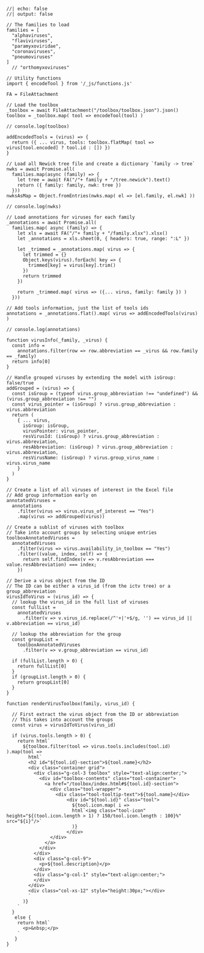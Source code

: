 ```ojs
//| echo: false
//| output: false

// The families to load
families = [
  "alphaviruses",
  "flaviviruses",
  "paramyxoviridae",
  "coronaviruses",
  "pneumoviruses"
]
  // "orthomyxoviruses"

// Utility functions
import { encodeTool } from '/_js/functions.js'

FA = FileAttachment

// Load the toolbox
_toolbox = await FileAttachment("/toolbox/toolbox.json").json()
toolbox = _toolbox.map( tool => encodeTool(tool) )

// console.log(toolbox)

addEncodedTools = (virus) => {
  return ({ ... virus, tools: toolbox.flatMap( tool => virus[tool.encoded] ? tool.id : []) }) 
}

// Load all Newick tree file and create a dictionary `family -> tree`
nwks = await Promise.all(
  families.map(async (family) => { 
    let tree = await FA("/"+ family + "/tree.newick").text()
    return ({ family: family, nwk: tree })
  }))
nwksAsMap = Object.fromEntries(nwks.map( el => [el.family, el.nwk] ))

// console.log(nwks)

// Load annotations for viruses for each family
_annotations = await Promise.all(
  families.map( async (family) => {
    let xls = await FA("/"+ family + "/family.xlsx").xlsx()
    let _annotations = xls.sheet(0, { headers: true, range: ":L" })

    let _trimmed = _annotations.map( virus => {
      let trimmed = {}
      Object.keys(virus).forEach( key => {
        trimmed[key] = virus[key].trim()
      })
      return trimmed
    })

    return _trimmed.map( virus => ({... virus, family: family }) )
  }))

// Add tools information, just the list of tools ids
annotations = _annotations.flat().map( virus => addEncodedTools(virus) )

// console.log(annotations)

function virusInfo(_family, _virus) {
  const info = 
    annotations.filter(row => row.abbreviation == _virus && row.family == _family)
  return info[0]
}

// Handle grouped viruses by extending the model with isGroup: false/true
addGrouped = (virus) => {
  const isGroup = (typeof virus.group_abbreviation !== "undefined") && (virus.group_abbreviation !== "")
  const virus_pointer = (isGroup) ? virus.group_abbreviation : virus.abbreviation 
  return (
    { ... virus,
      isGroup: isGroup,
      virusPointer: virus_pointer,
      resVirusId: (isGroup) ? virus.group_abbreviation : virus.abbreviation,
      resAbbreviation: (isGroup) ? virus.group_abbreviation : virus.abbreviation,
      resVirusName: (isGroup) ? virus.group_virus_name : virus.virus_name 
    }
  )
}

// Create a list of all viruses of interest in the Excel file
// Add group information early on
annotatedViruses =
  annotations
    .filter(virus => virus.virus_of_interest == "Yes")
    .map(virus => addGrouped(virus))

// Create a sublist of viruses with toolbox
// Take into account groups by selecting unique entries
toolboxAnnotatedViruses =
  annotatedViruses
    .filter(virus => virus.availability_in_toolbox == "Yes")
    .filter((value, index, self) => {
      return self.findIndex(v => v.resAbbreviation === value.resAbbreviation) === index;
    })

// Derive a virus object from the ID
// The ID can be either a virus_id (from the ictv tree) or a group_abbreviation
virusIdToVirus = (virus_id) => {
  // lookup the virus_id in the full list of viruses
  const fullList =
    annotatedViruses
      .filter(v => v.virus_id.replace(/^'+|'+$/g, '') == virus_id || v.abbreviation == virus_id)

  // lookup the abbreviation for the group
  const groupList =
    toolboxAnnotatedViruses
      .filter(v => v.group_abbreviation == virus_id)

  if (fullList.length > 0) {
    return fullList[0]
  }
  if (groupList.length > 0) {
    return groupList[0]
  }
}

function renderVirusToolbox(family, virus_id) {

  // First extract the virus object from the ID or abbreviation
  // This takes into account the groups
  const virus = virusIdToVirus(virus_id)

  if (virus.tools.length > 0) {
    return html`
      ${toolbox.filter(tool => virus.tools.includes(tool.id) ).map(tool => 
        html`
        <h2 id="${tool.id}-section">${tool.name}</h2>
        <div class="container grid">
          <div class="g-col-3 toolbox" style="text-align:center;">
            <div id="toolbox-contents" class="tool-container">
              <a href="/toolbox/index.html#${tool.id}-section">
                <div class="tool-wrapper">
                  <div class="tool-tooltip-text">${tool.name}</div>
                      <div id="${tool.id}" class="tool">
                        ${tool.icon.map( i =>
                        html`<img class="tool-icon" height="${(tool.icon.length > 1) ? 150/tool.icon.length : 100}%" src="${i}"/>`
                        )}
                      </div>
                </div>
              </a>
            </div>
          </div>
          <div class="g-col-9">
            <p>${tool.description}</p>
          </div>
          <div class="g-col-1" style="text-align:center;">
          </div>
        </div>
        <div class="col-xs-12" style="height:30px;"></div>
        `
      )}
    `
  }
   else {
    return html`
      <p>&nbsp;</p>
    `
   }
}


```
